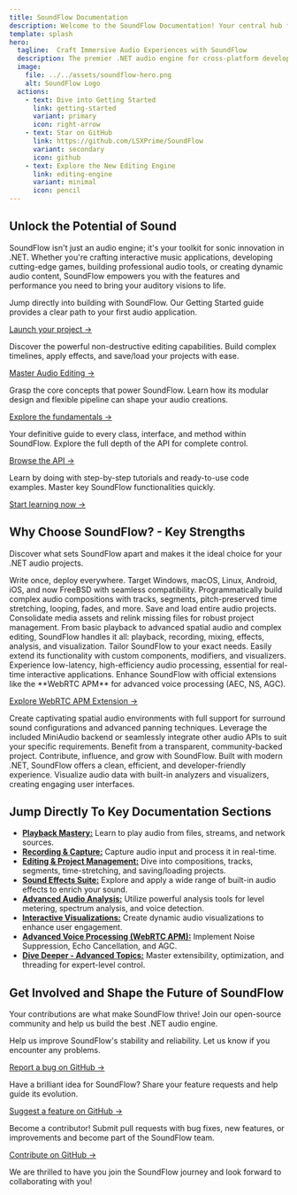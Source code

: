 ```yaml
---
title: SoundFlow Documentation
description: Welcome to the SoundFlow Documentation! Your central hub for all information related to SoundFlow, a robust .NET audio engine.
template: splash
hero:
  tagline:  Craft Immersive Audio Experiences with SoundFlow
  description: The premier .NET audio engine for cross-platform development, offering unparalleled power and flexibility. Build robust, real-time audio applications with advanced editing, effects, and persistence for Windows, macOS, Linux, Android, iOS, and FreeBSD – all from a single codebase.
  image:
    file: ../../assets/soundflow-hero.png
    alt: SoundFlow Logo
  actions:
    - text: Dive into Getting Started
      link: getting-started
      variant: primary
      icon: right-arrow
    - text: Star on GitHub
      link: https://github.com/LSXPrime/SoundFlow
      variant: secondary
      icon: github
    - text: Explore the New Editing Engine
      link: editing-engine
      variant: minimal
      icon: pencil
---
```



## Unlock the Potential of Sound

SoundFlow isn't just an audio engine; it's your toolkit for sonic innovation in .NET. Whether you're crafting interactive music applications, developing cutting-edge games, building professional audio tools, or creating dynamic audio content, SoundFlow empowers you with the features and performance you need to bring your auditory visions to life.

<CardGrid>
    <Card title="Quick Start Guide" icon="right-arrow">
        Jump directly into building with SoundFlow. Our Getting Started guide provides a clear path to your first audio application.
        <p><a href="/soundflow-docs/getting-started/">Launch your project →</a></p>
    </Card>
    <Card title="Editing & Persistence Engine" icon="pencil">
        Discover the powerful non-destructive editing capabilities. Build complex timelines, apply effects, and save/load your projects with ease.
        <p><a href="/soundflow-docs/editing-engine/">Master Audio Editing →</a></p>
    </Card>
    <Card title="Understand the Architecture" icon="open-book">
        Grasp the core concepts that power SoundFlow.  Learn how its modular design and flexible pipeline can shape your audio creations.
        <p><a href="/soundflow-docs/core-concepts/">Explore the fundamentals →</a></p>
    </Card>
    <Card title="Comprehensive API Reference" icon="document">
        Your definitive guide to every class, interface, and method within SoundFlow. Explore the full depth of the API for complete control.
        <p><a href="/soundflow-docs/api-reference/">Browse the API →</a></p>
    </Card>
    <Card title="Practical Tutorials & Examples" icon="list-format">
        Learn by doing with step-by-step tutorials and ready-to-use code examples. Master key SoundFlow functionalities quickly.
        <p><a href="/soundflow-docs/tutorials-and-examples/">Start learning now →</a></p>
    </Card>
</CardGrid>

## Why Choose SoundFlow? - Key Strengths

Discover what sets SoundFlow apart and makes it the ideal choice for your .NET audio projects.

<CardGrid stagger>
    <Card title="Truly Cross-Platform" icon="laptop">
        Write once, deploy everywhere. Target Windows, macOS, Linux, Android, iOS, and now FreeBSD with seamless compatibility.
    </Card>
    <Card title="Non-Destructive Editing" icon="gitter">
        Programmatically build complex audio compositions with tracks, segments, pitch-preserved time stretching, looping, fades, and more.
    </Card>
    <Card title="Project Persistence" icon="download">
        Save and load entire audio projects. Consolidate media assets and relink missing files for robust project management.
    </Card>
    <Card title="Unmatched Audio Versatility" icon="seti:audio">
        From basic playback to advanced spatial audio and complex editing, SoundFlow handles it all: playback, recording, mixing, effects, analysis, and visualization.
    </Card>
    <Card title="Infinite Extensibility" icon="puzzle">
        Tailor SoundFlow to your exact needs.  Easily extend its functionality with custom components, modifiers, and visualizers.
    </Card>
    <Card title="Uncompromising Real-time Performance" icon="rocket">
        Experience low-latency, high-efficiency audio processing, essential for real-time interactive applications.
    </Card>
    <Card title="Plug & Play Integrations" icon="seti:code-climate">
        Enhance SoundFlow with official extensions like the **WebRTC APM** for advanced voice processing (AEC, NS, AGC).
        <p><a href="/soundflow-docs/extensions/webrtc-apm/">Explore WebRTC APM Extension →</a></p>
    </Card>
    <Card title="Immersive Surround Sound" icon="setting">
        Create captivating spatial audio environments with full support for surround sound configurations and advanced panning techniques.
    </Card>
    <Card title="Flexible Backend Architecture" icon="setting">
        Leverage the included MiniAudio backend or seamlessly integrate other audio APIs to suit your specific requirements.
    </Card>
    <Card title="Open Source & Community Driven" icon="github">
        Benefit from a transparent, community-backed project. Contribute, influence, and grow with SoundFlow.
    </Card>
    <Card title=".NET Power & Elegance" icon="seti:c-sharp">
        Built with modern .NET, SoundFlow offers a clean, efficient, and developer-friendly experience.
    </Card>
    <Card title="Rich Visualization Capabilities" icon="bars">
        Visualize audio data with built-in analyzers and visualizers, creating engaging user interfaces.
    </Card>
</CardGrid>

## Jump Directly To Key Documentation Sections

*   <a href="/soundflow-docs/tutorials-and-examples#playback">**Playback Mastery:**</a> Learn to play audio from files, streams, and network sources.
*   <a href="/soundflow-docs/tutorials-and-examples#recording">**Recording & Capture:**</a> Capture audio input and process it in real-time.
*   <a href="/soundflow-docs/editing-engine/">**Editing & Project Management:**</a> Dive into compositions, tracks, segments, time-stretching, and saving/loading projects.
*   <a href="/soundflow-docs/tutorials-and-examples#effects">**Sound Effects Suite:**</a> Explore and apply a wide range of built-in audio effects to enrich your sound.
*   <a href="/soundflow-docs/tutorials-and-examples#analysis">**Advanced Audio Analysis:**</a> Utilize powerful analysis tools for level metering, spectrum analysis, and voice detection.
*   <a href="/soundflow-docs/tutorials-and-examples#visualization">**Interactive Visualizations:**</a> Create dynamic audio visualizations to enhance user engagement.
*   <a href="/soundflow-docs/tutorials-and-examples#advanced-voice-processing-with-webrtc-apm">**Advanced Voice Processing (WebRTC APM):**</a> Implement Noise Suppression, Echo Cancellation, and AGC.
*   <a href="/soundflow-docs/advanced-topics/">**Dive Deeper - Advanced Topics:**</a> Master extensibility, optimization, and threading for expert-level control.

## Get Involved and Shape the Future of SoundFlow

Your contributions are what make SoundFlow thrive! Join our open-source community and help us build the best .NET audio engine.

<CardGrid stagger>
    <Card title="Report Bugs & Issues" icon="error">
        Help us improve SoundFlow's stability and reliability. Let us know if you encounter any problems.
        <p><a href="https://github.com/LSXPrime/SoundFlow/issues">Report a bug on GitHub →</a></p>
    </Card>
    <Card title="Suggest New Features" icon="pencil">
        Have a brilliant idea for SoundFlow? Share your feature requests and help guide its evolution.
        <p><a href="https://github.com/LSXPrime/SoundFlow/issues">Suggest a feature on GitHub →</a></p>
    </Card>
    <Card title="Contribute Code & Expertise" icon="github">
        Become a contributor! Submit pull requests with bug fixes, new features, or improvements and become part of the SoundFlow team.
        <p><a href="https://github.com/LSXPrime/SoundFlow">Contribute on GitHub →</a></p>
    </Card>
</CardGrid>

We are thrilled to have you join the SoundFlow journey and look forward to collaborating with you!